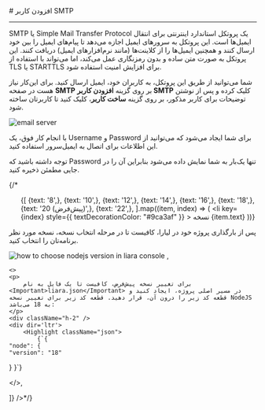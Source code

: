 

<Layout>
<Head>
<title>مستندات افزودن کاربر SMTP به ایمیل سرور  - لیارا</title>
<meta property="og:title" content="مستندات خدمات رایانش ابری لیارا" />
<meta property="og:description" content="مستندات افزودن کاربر SMTP به ایمیل‌سرور"  />
<meta property="og:image" content="https://files.liara.ir/liara/logos/liara-poster.jpg" />
</Head>
# افزودن کاربر SMTP
<hr className="mb-2" />

<Section id="what-is-smtp" title="SMTP چیست؟" />
SMTP یا Simple Mail Transfer Protocol یک پروتکل استاندارد اینترنتی برای انتقال ایمیل‌ها است. این پروتکل به سرورهای ایمیل اجازه می‌دهد تا پیام‌های ایمیل را بین خود ارسال کنند و همچنین ایمیل‌ها را از کلاینت‌ها (مانند نرم‌افزارهای ایمیل) دریافت کنند.
این پروتکل به صورت متن ساده و بدون رمزنگاری عمل می‌کند، اما می‌تواند با استفاده از TLS یا STARTTLS برای افزایش امنیت استفاده شود.

<br />

شما می‌توانید از طریق این پروتکل، به کاربران خود، ایمیل ارسال کنید. برای این‌کار 
نیاز هست در صفحه **SMTP**
بر روی گزینه **افزودن کاربر SMTP** کلیک کرده و پس از نوشتن توضیحات برای کاربر مذکور، بر روی گزینه **ساخت کاربر**، کلیک کنید تا کاربرتان ساخته شود.

<div className="h-4" />
<img src="https://files.liara.ir/liara/docs/create-smtp-user.gif" alt="email server" />
<div className="h-4" />

با انجام کار فوق، یک Username و Password برای شما ایجاد می‌شود که می‌توانید از این اطلاعات برای اتصال به ایمیل‌سرور استفاده کنید. 
<div className="h-4" />

<Alert variant="success">
      <p>
        توجه داشته باشید که Password تنها یک‌بار به شما نمایش داده می‌شود بنابراین آن را در جایی مطمئن ذخیره کنید.
      </p>
</Alert> 

{/* <ul className="pr-4">
  {[
    {text: '8',},
    {text: '10',},
    {text: '12',},
    {text: '14',},
    {text: '16',},
    {text: '18',},
    {text: '20 (پیش‌فرض)',},
    {text: '22',},
  ].map((item, index) => (
    <li
      key={index}
      style={{
        textDecorationColor: "#9ca3af"
      }}
    >
        نسخه {item.text}
    </li>
  ))}
</ul>

<Section id="change-default-version" title="تغییر نسخه پیش‌فرض" />
<Tabs 
    tabs={["Liara Console", "Liara CLI"]} 
    content={[
    <>
    <p>پس از بارگذاری پروژه خود در لیارا، کافیست تا در مرحله انتخاب نسخه، نسخه مورد نظر برنامه‌تان را انتخاب کنید.</p>
    <img src="https://files.liara.ir/liara/docs/choose-nodejs-version.png" alt="how to choose nodejs version in liara console" />
    </>,

    <>
    <p>
        برای تغییر نسخه پیش‌فرض، کافیست تا یک فایل به نام <Important>liara.json</Important> در مسیر اصلی پروژه، ایجاد کنید و قطعه کد زیر را درون آن، قرار دهید. قطعه کد زیر برای تغییر نسخه NodeJS به 18 می‌باشد:
    </p>
    <div className="h-2" />
    <div dir='ltr'>
        <Highlight className="json">
            {`{
    "node": {
    "version": "18"
  }
}`}
        </Highlight>
    </div>
    <div className="h-2" />
    </>,

]} 
/>*/}

</Layout>